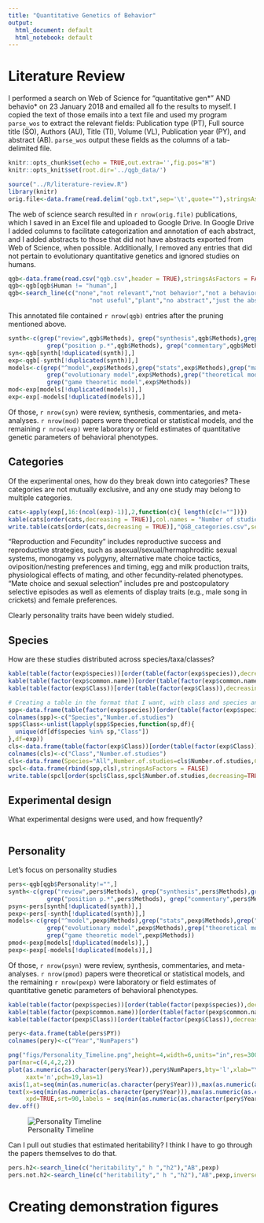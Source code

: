 ```yaml
---
title: "Quantitative Genetics of Behavior"
output:
  html_document: default
  html_notebook: default
---
```


# Literature Review

I performed a search on Web of Science for "quantitative gen$*$" AND behavio$*$ on 23 January 2018 and emailed all fo the results to myself. I copied the text of those emails into a text file and used my program `parse_wos` to extract the relevant fields: Publication type (PT), Full source title (SO), Authors (AU), Title (TI), Volume (VL), Publication year (PY), and abstract (AB). `parse_wos` output these fields as the columns of a tab-delimited file. 

```r
knitr::opts_chunk$set(echo = TRUE,out.extra='',fig.pos="H")
knitr::opts_knit$set(root.dir='../qgb_data/')
```
```r
source("../R/literature-review.R")
library(knitr)
orig.file<-data.frame(read.delim("qgb.txt",sep='\t',quote=""),stringsAsFactors = FALSE)
```

The web of science search resulted in `r nrow(orig.file)` publications, which I saved in an Excel file and uploaded to Google Drive. In Google Drive I added columns to facilitate categorization and annotation of each abstract, and I added abstracts to those that did not have abstracts exported from Web of Science, when possible. Additionally, I removed any entries that did not pertain to evolutionary quantitative genetics and ignored studies on humans.

```r
qgb<-data.frame(read.csv("qgb.csv",header = TRUE),stringsAsFactors = FALSE)
qgb<-qgb[qgb$Human != "human",]
qgb<-search_line(c("none","not relevant","not behavior","not a behavior","not quantitative genetics","meeting abstract",
                       "not useful","plant","no abstract","just the abstract"),"Relevance.to.article",qgb,inverse = TRUE)
```

This annotated file contained `r nrow(qgb)` entries after the pruning mentioned above. 

```r
synth<-c(grep("review",qgb$Methods), grep("synthesis",qgb$Methods),grep("meta.*analysis",qgb$Methods),
           grep("position p.*",qgb$Methods), grep("commentary",qgb$Methods), grep("intro.*issue",qgb$Methods))
syn<-qgb[synth[!duplicated(synth)],]
exp<-qgb[-synth[!duplicated(synth)],]
models<-c(grep("^model",exp$Methods),grep("stats",exp$Methods),grep("mathematical",exp$Methods),grep("statistical",exp$Methods),
           grep("evolutionary model",exp$Methods),grep("theoretical model",exp$Methods), grep("simulation model",exp$Methods),
           grep("game theoretic model",exp$Methods))
mod<-exp[models[!duplicated(models)],]
exp<-exp[-models[!duplicated(models)],]
```

Of those, `r nrow(syn)` were review, synthesis, commentaries, and meta-analyses. `r nrow(mod)` papers were theoretical or statistical models, and the remaining `r nrow(exp)` were laboratory or field estimates of quantitative genetic parameters of behavioral phenotypes. 

## Categories

Of the experimental ones, how do they break down into categories? These categories are not mutually exclusive, and any one study may belong to multiple categories.

```r
cats<-apply(exp[,16:(ncol(exp)-1)],2,function(c){ length(c[c!=""])})
kable(cats[order(cats,decreasing = TRUE)],col.names = "Number of studies")
write.table(cats[order(cats,decreasing = TRUE)],"QGB_categories.csv",sep=",")
```

"Reproduction and Fecundity" includes reproductive success and reproductive strategies, such as asexual/sexual/hermaphroditic sexual systems, monogamy vs polygyny, alternative mate choice tactics, oviposition/nesting preferences and timing, egg and milk production traits, physiological effects of mating, and other fecundity-related phenotypes. "Mate choice and sexual selection" includes pre and postcopulatory selective episodes as well as elements of display traits (e.g., male song in crickets) and female preferences. 

Clearly personality traits have been widely studied.

## Species

How are these studies distributed across species/taxa/classes?

```r
kable(table(factor(exp$species))[order(table(factor(exp$species)),decreasing = TRUE)],col.names = c("Species name","Number of studies"))
kable(table(factor(exp$common.name))[order(table(factor(exp$common.name)),decreasing = TRUE)],col.names = c("Common name","Number of studies"))
kable(table(factor(exp$Class))[order(table(factor(exp$Class)),decreasing = TRUE)],col.names = c("Class","Number of studies"))

# Creating a table in the format that I want, with class and species and number of studies.
spp<-data.frame(table(factor(exp$species))[order(table(factor(exp$species)),decreasing = TRUE)])
colnames(spp)<-c("Species","Number.of.studies")
spp$Class<-unlist(lapply(spp$Species,function(sp,df){
  unique(df[df$species %in% sp,"Class"])
},df=exp))
cls<-data.frame(table(factor(exp$Class))[order(table(factor(exp$Class)),decreasing = TRUE)])
colnames(cls)<-c("Class","Number.of.studies")
cls<-data.frame(Species="All",Number.of.studies=cls$Number.of.studies,Class=cls$Class,stringsAsFactors = FALSE)
spcl<-data.frame(rbind(spp,cls),stringsAsFactors = FALSE)
write.table(spcl[order(spcl$Class,spcl$Number.of.studies,decreasing=TRUE),c(3,1,2)],"qgbSpeciesClass.csv",row.names=FALSE,sep=",")

```

## Experimental design

What experimental designs were used, and how frequently?

```r


```

## Personality

Let's focus on personality studies

```r
pers<-qgb[qgb$Personality!="",]
synth<-c(grep("review",pers$Methods), grep("synthesis",pers$Methods),grep("meta.*analysis",pers$Methods),
           grep("position p.*",pers$Methods), grep("commentary",pers$Methods), grep("intro.*issue",pers$Methods))
psyn<-pers[synth[!duplicated(synth)],]
pexp<-pers[-synth[!duplicated(synth)],]
models<-c(grep("^model",pexp$Methods),grep("stats",pexp$Methods),grep("mathematical",pexp$Methods),grep("statistical",pexp$Methods),
           grep("evolutionary model",pexp$Methods),grep("theoretical model",pexp$Methods), grep("simulation model",pexp$Methods),
           grep("game theoretic model",pexp$Methods))
pmod<-pexp[models[!duplicated(models)],]
pexp<-pexp[-models[!duplicated(models)],]

```

Of those, `r nrow(psyn)` were review, synthesis, commentaries, and meta-analyses. `r nrow(pmod)` papers were theoretical or statistical models, and the remaining `r nrow(pexp)` were laboratory or field estimates of quantitative genetic parameters of behavioral phenotypes. 

```r
kable(table(factor(pexp$species))[order(table(factor(pexp$species)),decreasing = TRUE)],col.names = c("Species name","Number of studies"))
kable(table(factor(pexp$common.name))[order(table(factor(pexp$common.name)),decreasing = TRUE)],col.names = c("Common name","Number of studies"))
kable(table(factor(pexp$Class))[order(table(factor(pexp$Class)),decreasing = TRUE)],col.names = c("Class","Number of studies"))
```

```r
pery<-data.frame(table(pers$PY))
colnames(pery)<-c("Year","NumPapers")

png("figs/Personality_Timeline.png",height=4,width=6,units="in",res=300)
par(mar=c(4,4,2,2))
plot(as.numeric(as.character(pery$Year)),pery$NumPapers,bty='l',xlab="Year",ylab="Number of Papers",
     xaxt='n',pch=19,las=1)
axis(1,at=seq(min(as.numeric(as.character(pery$Year))),max(as.numeric(as.character(pery$Year)))),labels = NA)
text(x=seq(min(as.numeric(as.character(pery$Year))),max(as.numeric(as.character(pery$Year))),3),y=-1.25,
     xpd=TRUE,srt=90,labels = seq(min(as.numeric(as.character(pery$Year))),max(as.numeric(as.character(pery$Year))),3))
dev.off()
```

![Personality Timeline](../qgb_data/figs/Personality_Timeline.png)

Can I pull out studies that estimated heritability? I think I have to go through the papers themselves to do that.

```r
pers.h2<-search_line(c("heritability"," h ","h2"),"AB",pexp)
pers.not.h2<-search_line(c("heritability"," h ","h2"),"AB",pexp,inverse = TRUE)

```

# Creating demonstration figures

